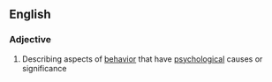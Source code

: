 ==English==

===Adjective===
{{en-adj}}

# Describing aspects of [[behavior]] that have [[psychological]] causes or significance